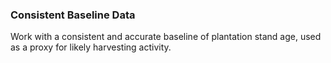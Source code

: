 ### Consistent Baseline Data

Work with a consistent and accurate baseline of plantation stand age, used as a proxy for likely harvesting activity.
